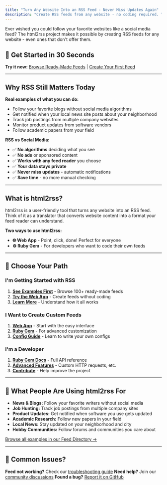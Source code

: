 ```yaml
---
title: "Turn Any Website Into an RSS Feed - Never Miss Updates Again"
description: "Create RSS feeds from any website - no coding required. Turn blogs, news sites, and forums into RSS feeds you can follow in your favorite reader. Free, open source, and easy to use."
---
```


Ever wished you could follow your favorite websites like a social media feed? The html2rss project makes it possible by creating RSS feeds for any website - even ones that don't offer them.

## 🚀 Get Started in 30 Seconds

**Try it now:** [Browse Ready-Made Feeds](/feed-directory/) | [Create Your First Feed](/web-application/getting-started)

---

## Why RSS Still Matters Today

**Real examples of what you can do:**

- Follow your favorite blogs without social media algorithms
- Get notified when your local news site posts about your neighborhood
- Track job postings from multiple company websites
- Monitor product updates from software vendors
- Follow academic papers from your field

**RSS vs Social Media:**

- ✅ **No algorithms** deciding what you see
- ✅ **No ads** or sponsored content
- ✅ **Works with any feed reader** you choose
- ✅ **Your data stays private**
- ✅ **Never miss updates** - automatic notifications
- ✅ **Save time** - no more manual checking

---

## What is html2rss?

html2rss is a user-friendly tool that turns any website into an RSS feed. Think of it as a translator that converts website content into a format your feed reader can understand.

**Two ways to use html2rss:**

- **🌐 Web App** - Point, click, done! Perfect for everyone
- **⚙️ Ruby Gem** - For developers who want to code their own feeds

---

## 🎯 Choose Your Path

### I'm Getting Started with RSS

1. **[See Examples First](/feed-directory/)** - Browse 100+ ready-made feeds
2. **[Try the Web App](/web-application/getting-started)** - Create feeds without coding
3. **[Learn More](/about/)** - Understand how it all works

### I Want to Create Custom Feeds

1. **[Web App](/web-application/getting-started)** - Start with the easy interface
2. **[Ruby Gem](/ruby-gem/installation)** - For advanced customization
3. **[Config Guide](/html2rss-configs/)** - Learn to write your own configs

### I'm a Developer

1. **[Ruby Gem Docs](/ruby-gem/)** - Full API reference
2. **[Advanced Features](/ruby-gem/how-to/advanced-features/)** - Custom HTTP requests, etc.
3. **[Contribute](/get-involved/contributing/)** - Help improve the project

---

## 🌟 What People Are Using html2rss For

- **News & Blogs:** Follow your favorite writers without social media
- **Job Hunting:** Track job postings from multiple company sites
- **Product Updates:** Get notified when software you use gets updated
- **Academic Research:** Follow new papers in your field
- **Local News:** Stay updated on your neighborhood and city
- **Hobby Communities:** Follow forums and communities you care about

[Browse all examples in our Feed Directory →](/feed-directory/)

---

## 🔧 Common Issues?

**Feed not working?** Check our [troubleshooting guide](/support/troubleshooting)
**Need help?** Join our [community discussions](https://github.com/orgs/html2rss/discussions)
**Found a bug?** [Report it on GitHub](https://github.com/html2rss/html2rss/issues)
